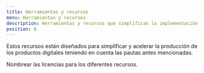 ```yaml
---
title: Herramientas y recursos
menu: Herramientas y recursos
description: Herramientas y recursos que simplifican la implementación de los estándares.
position: 6
---
```


Estos recursos están diseñados para simplificar y acelerar la producción de los productos digitales teniendo en cuenta las pautas antes mencionadas.

Nombrear las licencias para los diferentes recursos.
